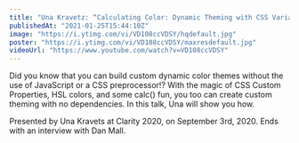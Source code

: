 ```yaml
---
title: "Una Kravetz: “Calculating Color: Dynamic Theming with CSS Variables” — Clarity 2020"
publishedAt: "2021-01-25T15:44:10Z"
image: "https://i.ytimg.com/vi/VD108ccVDSY/hqdefault.jpg"
poster: "https://i.ytimg.com/vi/VD108ccVDSY/maxresdefault.jpg"
videoUrl: "https://www.youtube.com/watch?v=VD108ccVDSY"
---
```


Did you know that you can build custom dynamic color themes without the use of JavaScript or a CSS preprocessor!? With the magic of CSS Custom Properties, HSL colors, and some calc() fun, you too can create custom theming with no dependencies. In this talk, Una will show you how.

Presented by Una Kravets at Clarity 2020, on September 3rd, 2020. Ends with an interview with Dan Mall.

